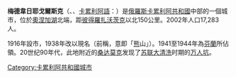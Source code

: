 {{Expand language|1=ru|time=2021-05-13T17:26:19+00:00}}
{{unreferenced|time=2009-2-12}}

{{coord|62|55|N|34|27|E|display=title}}
'''梅德韋日耶戈爾斯克'''（{{lang-ru|Медвежьего́рск}}、{{lang-fi|Karhumäki}}、[[卡累利阿語|卡累利阿語]]：{{lang|krl|Karhumägi}}）是[[俄羅斯|俄羅斯]][[卡累利阿共和國|卡累利阿共和國]]中部的一個城市，位於[[奧涅加湖|奧涅加湖]]北端，距[[彼得羅扎沃茨克|彼得羅扎沃茨克]]以北150公里。2002年人口17,283人。

1916年設市，1938年改以現名（前稱{{lang|ru|Медве́жья Гора́}}，意即「[[熊|熊]]山」）。1941至1944年為[[芬蘭|芬蘭]]所佔領。20世纪90年代，此地附近的[[桑达莫克|桑达莫克]]发现了[[苏联|苏联]][[大清洗|大清洗]]时期的[[万人坑|万人坑]]。

{{卡累利阿共和國行政區劃}}

{{DEFAULTSORT:Медвежьегорск}}
[[Category:卡累利阿共和國城市|Category:卡累利阿共和國城市]]